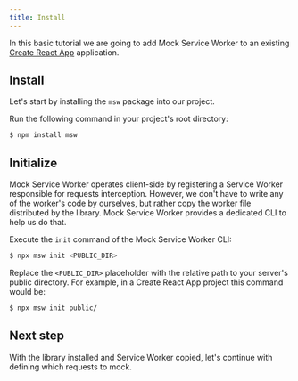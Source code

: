 ```yaml
---
title: Install
---
```


In this basic tutorial we are going to add Mock Service Worker to an existing [Create React App](https://create-react-app.dev) application.

## Install

Let's start by installing the `msw` package into our project.

<Action>Run the following command in your project's root directory:</Action>

```bash
$ npm install msw
```

## Initialize

Mock Service Worker operates client-side by registering a Service Worker responsible for requests interception. However, we don't have to write any of the worker's code by ourselves, but rather copy the worker file distributed by the library. Mock Service Worker provides a dedicated CLI to help us do that.

<Action>
  Execute the <code>init</code> command of the Mock Service Worker CLI:
</Action>

```bash
$ npx msw init <PUBLIC_DIR>
```

Replace the `<PUBLIC_DIR>` placeholder with the relative path to your server's public directory. For example, in a Create React App project this command would be:

```bash
$ npx msw init public/
```


<PublicDirSnippet />

## Next step

With the library installed and Service Worker copied, let's continue with defining which requests to mock.


<PageLink page={MockPage} url="/docs/getting-started/mocks" />
